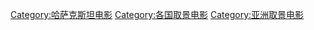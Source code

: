 [[Category:哈萨克斯坦电影|Category:哈萨克斯坦电影]]
[[Category:各国取景电影|Category:各国取景电影]]
[[Category:亚洲取景电影|Category:亚洲取景电影]]